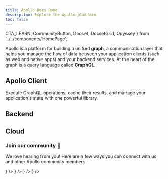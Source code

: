 ```yaml
---
title: Apollo Docs Home
description: Explore the Apollo platform
toc: false
---
```


  CTA_LEARN,
  CommunityButton,
  Docset,
  DocsetGrid,
  Odyssey
} from '../../components/HomePage';

Apollo is a platform for building a unified **graph**, a communication layer that helps you manage the flow of data between your application clients (such as web and native apps) and your backend services. At the heart of the graph is a query language called **GraphQL**.

<Odyssey />

## Apollo Client

Execute GraphQL operations, cache their results, and manage your application's state with one powerful library.

<DocsetGrid>
  <Docset icon={DOCSET_ICONS.react} title="React" path="/react" />
  <Docset icon={DOCSET_ICONS.ios} title="iOS" path="/ios" />
  <Docset icon={DOCSET_ICONS.android} title="Kotlin" path="/kotlin" />
</DocsetGrid>

## Backend

<DocsetGrid>
  <Docset
    icon={DOCSET_ICONS.server}
    title="Apollo Server"
    description="Configure a production-ready GraphQL server to fetch and combine data from multiple sources."
    path="/apollo-server"
  />
  <Docset
    icon={DOCSET_ICONS.federation}
    title="Federation"
    description="Implement a single unified graph across multiple subgraphs."
    path="/federation"
    cta={CTA_LEARN}
  />
  <Docset
    icon={DOCSET_ICONS.router}
    title="Router (preview)"
    description="A configurable, high-performance graph router for a federated graph."
    path="/router"
  />
</DocsetGrid>

## Cloud

<DocsetGrid>
  <Docset
    icon={DOCSET_ICONS.studio}
    title="Studio"
    description="Build your graph with your team, evolve it safely, and keep it running smoothly."
    path="/react"
    cta={CTA_LEARN}
  />
  <Docset
    icon={DOCSET_ICONS.rover}
    title="Rover CLI"
    description="Manage your Studio graphs and schemas from the command line."
    path="/rover"
  />
</DocsetGrid>

<VStack pt="4" spacing="4" textAlign="center" maxW="md" mx="auto">

### Join our community 💬

We love hearing from you! Here are a few ways you can connect with us and other Apollo community members.

<ButtonGroup variant="ghost">
  <CommunityButton
    href="https://github.com/apollographql"
    icon={<SiGithub />}
  />
  <CommunityButton
    href="https://youtube.com/apollographql"
    icon={<SiYoutube />}
  />
  <CommunityButton
    href="https://community.apollographql.com"
    icon={<SiDiscourse />}
  />
  <CommunityButton
    href="https://twitter.com/apollographql"
    icon={<SiTwitter />}
  />
</ButtonGroup>

</VStack>
